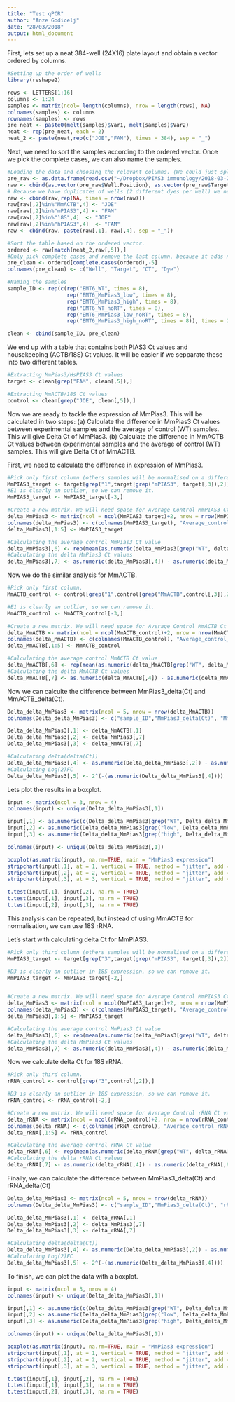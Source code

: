 ```yaml
---
title: "Test qPCR"
author: "Anze Godicelj"
date: "28/03/2018"
output: html_document
---
```


First, lets set up a neat 384-well (24X16) plate layout and obtain a vector ordered by columns. 

```r
#Setting up the order of wells
library(reshape2)

rows <- LETTERS[1:16]
columns <- 1:24
samples <- matrix(ncol= length(columns), nrow = length(rows), NA)
colnames(samples) <- columns
rownames(samples) <- rows
pre_neat <- paste0(melt(samples)$Var1, melt(samples)$Var2)
neat <- rep(pre_neat, each = 2)
neat_2 <- paste(neat,rep(c("JOE","FAM"), times = 384), sep = "_")


```

Next, we need to sort the samples according to the ordered vector. Once we pick the complete cases, we can also name the samples.
```r
#Loading the data and choosing the relevant columns. (We could just split this matrix into 2 - FAM and JOE. This would bypass the Well_dye merging.)
pre_raw <- as.data.frame(read.csv("~/Dropbox/PIAS3 immunology/2018-03-23 PKG-mPIAS3-qPCR.csv"))[1:192,]
raw <- cbind(as.vector(pre_raw$Well.Position), as.vector(pre_raw$Target.Name), as.vector(pre_raw$CT))
# Because we have duplicates of wells (2 different dyes per well) we need to add the dye classifier to be able to sort the wells.
raw <- cbind(raw,rep(NA, times = nrow(raw)))
raw[raw[,2]%in%"MmACTB",4] <- "JOE"
raw[raw[,2]%in%"mPIAS3",4] <- "FAM"
raw[raw[,2]%in%"18S",4]  <- "JOE"
raw[raw[,2]%in%"hPIAS3",4]  <- "FAM"
raw <- cbind(raw, paste(raw[,1], raw[,4], sep = "_"))

#Sort the table based on the ordered vector.
ordered <- raw[match(neat_2,raw[,5]),]
#Only pick complete cases and remove the last column, because it adds nothing.
pre_clean <- ordered[complete.cases(ordered),-5]
colnames(pre_clean) <- c("Well", "Target", "CT", "Dye")

#Naming the samples 
sample_ID <- rep(c(rep("EMT6_WT", times = 8),
                   rep("EMT6_MmPias3_low", times = 8),
                   rep("EMT6_MmPias3_high", times = 8),
                   rep("EMT6_WT_noRT", times = 8),
                   rep("EMT6_MmPias3_low_noRT", times = 8),
                   rep("EMT6_MmPias3_high_noRT", times = 8)), times = 2)

clean <- cbind(sample_ID, pre_clean)
```

We end up with a table that contains both PIAS3 Ct values and housekeeping (ACTB/18S) Ct values. It will be easier if we sepparate these into two different tables.
```r
#Extracting MmPias3/HsPIAS3 Ct values
target <- clean[grep("FAM", clean[,5]),]

#Extracting MmACTB/18S Ct values
control <- clean[grep("JOE", clean[,5]),]
```

Now we are ready to tackle the expression of MmPias3. This will be calculated in two steps:
  (a) Calculate the difference in MmPias3 Ct values between experimental samples and the average of control (WT) samples. This will give Delta Ct of MmPias3.
  (b) Calculate the difference in MmACTB Ct values between experimental samples and the average of control (WT) samples. This will give Delta Ct of MmACTB.
  
First, we need to calculate the difference in expression of MmPias3.
```r
#Pick only first column (others samples will be normalised on a different gene).
MmPIAS3_target <- target[grep("1",target[grep("mPIAS3", target[,3]),2]),]
#E1 is clearly an outlier, so we can remove it.
MmPIAS3_target <- MmPIAS3_target[-3,]

#Create a new matrix. We will need space for Average Control MmPIAS3 Ct value and MmPias3_delta(Ct) value
delta_MmPias3 <- matrix(ncol = ncol(MmPIAS3_target)+2, nrow = nrow(MmPIAS3_target))
colnames(delta_MmPias3) <- c(colnames(MmPIAS3_target), "Average_control_MmPIAS3_Ct", "MmPias3_delta(Ct)")
delta_MmPias3[,1:5] <- MmPIAS3_target

#Calculating the average control MmPias3 Ct value
delta_MmPias3[,6] <- rep(mean(as.numeric(delta_MmPias3[grep("WT", delta_MmPias3[,1]),4])), times = nrow(delta_MmPias3))
#Calculating the delta MmPias3 Ct values
delta_MmPias3[,7] <- as.numeric(delta_MmPias3[,4]) - as.numeric(delta_MmPias3[,6])
```

Now we do the similar analysis for MmACTB.
```r
#Pick only first column.
MmACTB_control <- control[grep("1",control[grep("MmACTB",control[,3]),2]),]

#E1 is clearly an outlier, so we can remove it.
MmACTB_control <- MmACTB_control[-3,]

#Create a new matrix. We will need space for Average Control MmACTB Ct value and MmACTB_delta(Ct) value
delta_MmACTB <- matrix(ncol = ncol(MmACTB_control)+2, nrow = nrow(MmACTB_control))
colnames(delta_MmACTB) <- c(colnames(MmACTB_control), "Average_control_MmACTB_Ct", "MmACTB_delta(Ct)")
delta_MmACTB[,1:5] <- MmACTB_control

#Calculating the average control MmACTB Ct value
delta_MmACTB[,6] <- rep(mean(as.numeric(delta_MmACTB[grep("WT", delta_MmACTB[,1]),4])), times = nrow(delta_MmACTB))
#Calculating the delta MmACTB Ct values
delta_MmACTB[,7] <- as.numeric(delta_MmACTB[,4]) - as.numeric(delta_MmACTB[,6])
```
Now we can calculte the difference between MmPias3_delta(Ct) and MmACTB_delta(Ct).
```r
Delta_delta_MmPias3 <- matrix(ncol = 5, nrow = nrow(delta_MmACTB))
colnames(Delta_delta_MmPias3) <- c("sample_ID","MmPias3_delta(Ct)", "MmACTB_delta(Ct)", "MmPias3_delta(Ct) - MmACTB_delta(Ct)", "log(2)FC" )

Delta_delta_MmPias3[,1] <- delta_MmACTB[,1]
Delta_delta_MmPias3[,2] <- delta_MmPias3[,7]
Delta_delta_MmPias3[,3] <- delta_MmACTB[,7]

#Calculating delta(delta(Ct))
Delta_delta_MmPias3[,4] <- as.numeric(Delta_delta_MmPias3[,2]) - as.numeric(Delta_delta_MmPias3[,3])
#Calculating Log(2)FC
Delta_delta_MmPias3[,5] <- 2^(-(as.numeric(Delta_delta_MmPias3[,4])))
```

Lets plot the results in a boxplot.
```r
input <- matrix(ncol = 3, nrow = 4)
colnames(input) <- unique(Delta_delta_MmPias3[,1])

input[,1] <- as.numeric(c(Delta_delta_MmPias3[grep("WT", Delta_delta_MmPias3[,1]),5], NA)) # Can I solve this more elegantly??
input[,2] <- as.numeric(Delta_delta_MmPias3[grep("low", Delta_delta_MmPias3[,1]),5])
input[,3] <- as.numeric(Delta_delta_MmPias3[grep("high", Delta_delta_MmPias3[,1]),5])

colnames(input) <- unique(Delta_delta_MmPias3[,1])

boxplot(as.matrix(input), na.rm=TRUE, main = "MmPias3 expression")
stripchart(input[,1], at = 1, vertical = TRUE, method = "jitter", add = TRUE, pch = 20)
stripchart(input[,2], at = 2, vertical = TRUE, method = "jitter", add = TRUE, pch = 20)
stripchart(input[,3], at = 3, vertical = TRUE, method = "jitter", add = TRUE, pch = 20)

t.test(input[,1], input[,2], na.rm = TRUE)
t.test(input[,1], input[,3], na.rm = TRUE)
t.test(input[,2], input[,3], na.rm = TRUE)

```


This analysis can be repeated, but instead of using MmACTB for normalisation, we can use 18S rRNA.

Let's start with calculating delta Ct for MmPIAS3.
```r
#Pick only third column (others samples will be normalised on a different gene).
MmPIAS3_target <- target[grep("3",target[grep("mPIAS3", target[,3]),2]),]

#D3 is clearly an outlier in 18S expression, so we can remove it.
MmPIAS3_target <- MmPIAS3_target[-2,]


#Create a new matrix. We will need space for Average Control MmPIAS3 Ct value and MmPias3_delta(Ct) value
delta_MmPias3 <- matrix(ncol = ncol(MmPIAS3_target)+2, nrow = nrow(MmPIAS3_target))
colnames(delta_MmPias3) <- c(colnames(MmPIAS3_target), "Average_control_MmPIAS3_Ct", "MmPias3_delta(Ct)")
delta_MmPias3[,1:5] <- MmPIAS3_target

#Calculating the average control MmPias3 Ct value
delta_MmPias3[,6] <- rep(mean(as.numeric(delta_MmPias3[grep("WT", delta_MmPias3[,1]),4])), times = nrow(delta_MmPias3))
#Calculating the delta MmPias3 Ct values
delta_MmPias3[,7] <- as.numeric(delta_MmPias3[,4]) - as.numeric(delta_MmPias3[,6])
```

Now we calculate delta Ct for 18S rRNA.
```r
#Pick only third column.
rRNA_control <- control[grep("3",control[,2]),]

#D3 is clearly an outlier in 18S expression, so we can remove it.
rRNA_control <- rRNA_control[-2,]

#Create a new matrix. We will need space for Average Control rRNA Ct value and rRNA_delta(Ct) value
delta_rRNA <- matrix(ncol = ncol(rRNA_control)+2, nrow = nrow(rRNA_control))
colnames(delta_rRNA) <- c(colnames(rRNA_control), "Average_control_rRNA_Ct", "rRNA_delta(Ct)")
delta_rRNA[,1:5] <- rRNA_control

#Calculating the average control rRNA Ct value
delta_rRNA[,6] <- rep(mean(as.numeric(delta_rRNA[grep("WT", delta_rRNA[,1]),4])), times = nrow(delta_rRNA))
#Calculating the delta rRNA Ct values
delta_rRNA[,7] <- as.numeric(delta_rRNA[,4]) - as.numeric(delta_rRNA[,6])
```

Finally, we can calculate the difference between MmPias3_delta(Ct) and rRNA_delta(Ct)

```r
Delta_delta_MmPias3 <- matrix(ncol = 5, nrow = nrow(delta_rRNA))
colnames(Delta_delta_MmPias3) <- c("sample_ID","MmPias3_delta(Ct)", "rRNA_delta(Ct)", "MmPias3_delta(Ct) - rRNA_delta(Ct)", "log(2)FC" )

Delta_delta_MmPias3[,1] <- delta_rRNA[,1]
Delta_delta_MmPias3[,2] <- delta_MmPias3[,7]
Delta_delta_MmPias3[,3] <- delta_rRNA[,7]

#Calculating delta(delta(Ct))
Delta_delta_MmPias3[,4] <- as.numeric(Delta_delta_MmPias3[,2]) - as.numeric(Delta_delta_MmPias3[,3])
#Calculating Log(2)FC
Delta_delta_MmPias3[,5] <- 2^(-(as.numeric(Delta_delta_MmPias3[,4])))
```
To finish, we can plot the data with a boxplot.
```r
input <- matrix(ncol = 3, nrow = 4)
colnames(input) <- unique(Delta_delta_MmPias3[,1])

input[,1] <- as.numeric(c(Delta_delta_MmPias3[grep("WT", Delta_delta_MmPias3[,1]),5], NA)) # Can I solve this more elegantly??
input[,2] <- as.numeric(Delta_delta_MmPias3[grep("low", Delta_delta_MmPias3[,1]),5])
input[,3] <- as.numeric(Delta_delta_MmPias3[grep("high", Delta_delta_MmPias3[,1]),5])

colnames(input) <- unique(Delta_delta_MmPias3[,1])

boxplot(as.matrix(input), na.rm=TRUE, main = "MmPias3 expression")
stripchart(input[,1], at = 1, vertical = TRUE, method = "jitter", add = TRUE, pch = 20)
stripchart(input[,2], at = 2, vertical = TRUE, method = "jitter", add = TRUE, pch = 20)
stripchart(input[,3], at = 3, vertical = TRUE, method = "jitter", add = TRUE, pch = 20)

t.test(input[,1], input[,2], na.rm = TRUE)
t.test(input[,1], input[,3], na.rm = TRUE)
t.test(input[,2], input[,3], na.rm = TRUE)
```

